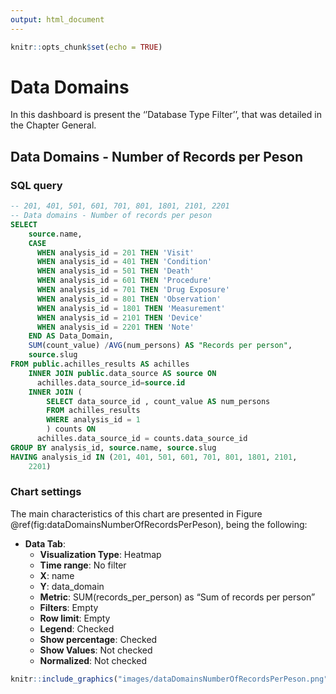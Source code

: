 ```yaml
---
output: html_document
---
```


```r
knitr::opts_chunk$set(echo = TRUE)
```

# Data Domains

<!-- Discuss the goal of this dashboard... TO DO -->

In this dashboard is present the ''Database Type Filter'', that was detailed in the Chapter General.

## Data Domains - Number of Records per Peson

<!-- Discuss what is important to see in this chart... TO DO -->

### SQL query

```sql
-- 201, 401, 501, 601, 701, 801, 1801, 2101, 2201   
-- Data domains - Number of records per peson
SELECT 
    source.name,
    CASE 
      WHEN analysis_id = 201 THEN 'Visit'
      WHEN analysis_id = 401 THEN 'Condition'
      WHEN analysis_id = 501 THEN 'Death'
      WHEN analysis_id = 601 THEN 'Procedure'
      WHEN analysis_id = 701 THEN 'Drug Exposure'
      WHEN analysis_id = 801 THEN 'Observation'
      WHEN analysis_id = 1801 THEN 'Measurement'
      WHEN analysis_id = 2101 THEN 'Device'
      WHEN analysis_id = 2201 THEN 'Note'
    END AS Data_Domain,
    SUM(count_value) /AVG(num_persons) AS "Records per person",
    source.slug
FROM public.achilles_results AS achilles 
    INNER JOIN public.data_source AS source ON 
      achilles.data_source_id=source.id
    INNER JOIN (
        SELECT data_source_id , count_value AS num_persons 
        FROM achilles_results 
        WHERE analysis_id = 1
        ) counts ON 
      achilles.data_source_id = counts.data_source_id 
GROUP BY analysis_id, source.name, source.slug
HAVING analysis_id IN (201, 401, 501, 601, 701, 801, 1801, 2101, 
    2201)
```

### Chart settings

The main characteristics of this chart are presented in Figure \@ref(fig:dataDomainsNumberOfRecordsPerPeson), being the following:

- **Data Tab**:
    - **Visualization Type**: Heatmap
    - **Time range**: No filter
    - **X**: name
    - **Y**: data_domain
    - **Metric**: SUM(records_per_person) as "Sum of records per person"
    - **Filters**: Empty
    - **Row limit**: Empty
    - **Legend**: Checked
    - **Show percentage**: Checked
    - **Show Values**: Not checked
    - **Normalized**: Not checked

```r
knitr::include_graphics("images/dataDomainsNumberOfRecordsPerPeson.png")
```
